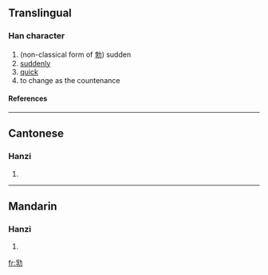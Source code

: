 ==Translingual==
===Han character===
{{Han char|rn=19|rad=力|as=07|sn=9|four=|canj=月木大尸 (BDKS)}}
# (non-classical form of [[勃]]) sudden
# [[suddenly]]
# [[quick]]
# to change as the countenance
====References====
{{Han ref|kx=0147.380|hdz=10372.020|uh=351C|ud=13596}}

----
==Cantonese==
===Hanzi===
{{yue-hanzi|jyut=|y=but6}}
# {{defn|Cantonese}}

----
==Mandarin==
===Hanzi===
{{cmn-hanzi|pin=[[bá]] (ba2), [[bó]] (bo2)|wg=pa<sup>2</sup>, po<sup>2</sup>}}
# {{defn|Mandarin}}

[[fr:㔜]]